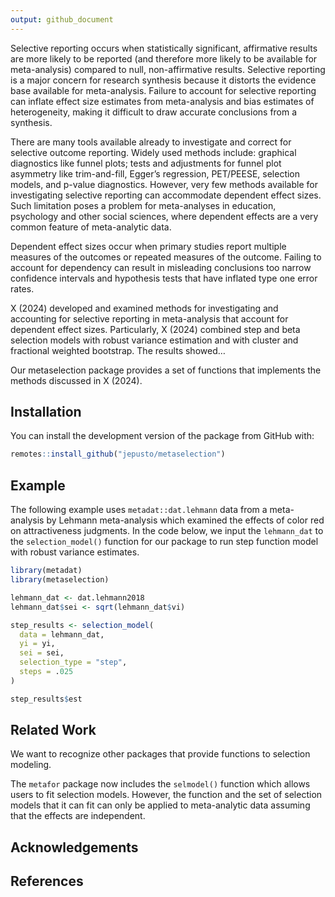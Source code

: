 ```yaml
---
output: github_document
---
```

<!-- README.md is generated from README.Rmd. Please edit that file -->

Selective reporting occurs when statistically significant, affirmative results are more likely to be reported (and therefore more likely to be available for meta-analysis) compared to null, non-affirmative results. 
Selective reporting is a major concern for research synthesis because it distorts the evidence base available for meta-analysis. 
Failure to account for selective reporting can inflate effect size estimates from meta-analysis and bias estimates of heterogeneity, making it difficult to draw accurate conclusions from a synthesis.

There are many tools available already to investigate and correct for selective outcome reporting. 
Widely used methods include: graphical diagnostics like funnel plots; tests and adjustments for funnel plot asymmetry like trim-and-fill, Egger's regression, PET/PEESE, selection models, and p-value diagnostics. 
However, very few methods available for investigating selective reporting can accommodate dependent effect sizes. 
Such limitation poses a problem for meta-analyses in education, psychology and other social sciences, where dependent effects are a very common feature of meta-analytic data.

Dependent effect sizes occur when primary studies report multiple measures of the outcomes or repeated measures of the outcome. 
Failing to account for dependency can result in misleading conclusions too narrow confidence intervals and hypothesis tests that have inflated type one error rates.

X (2024) developed and examined methods for investigating and accounting for selective reporting in meta-analysis that account for dependent effect sizes. Particularly, X (2024) combined step and beta selection models with robust variance estimation and with cluster and fractional weighted bootstrap. The results showed...

Our metaselection package provides a set of functions that implements the methods discussed in X (2024).

## Installation

You can install the development version of the package from GitHub with:
```r
remotes::install_github("jepusto/metaselection")
```

## Example

The following example uses `metadat::dat.lehmann` data from a meta-analysis by Lehmann meta-analysis which examined the effects of color red on attractiveness judgments. 
In the code below, we input the `lehmann_dat` to the `selection_model()` function for our package to run step function model with robust variance estimates.

```r
library(metadat)
library(metaselection)

lehmann_dat <- dat.lehmann2018
lehmann_dat$sei <- sqrt(lehmann_dat$vi)

step_results <- selection_model(
  data = lehmann_dat, 
  yi = yi,
  sei = sei,
  selection_type = "step",
  steps = .025
)

step_results$est
```

## Related Work

We want to recognize other packages that provide functions to selection modeling.

The `metafor` package now includes the `selmodel()` function which allows users to fit selection models. However, the function and the set of selection models that it can fit can only be applied to meta-analytic data assuming that the effects are independent.

## Acknowledgements


## References
